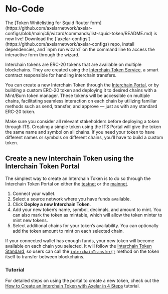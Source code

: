 # No-Code

<Callout emoji="⭐">
  The [Token Whitelisting for Squid Router
  form](https://github.com/axelarnetwork/axelar-configs/blob/main/cli/wizard/commands/list-squid-token/README.md) is now live! Download
  the [`axelar-configs`](https://github.com/axelarnetwork/axelar-configs) repo, install dependencies, and `npm run wizard` on the command line to
  access the interactive form through the wizard.
</Callout>


Interchain tokens are ERC-20 tokens that are available on multiple blockchains. They are created using the [Interchain Token Service](https://github.com/axelarnetwork/interchain-token-service/blob/main/contracts/InterchainTokenService.sol), a smart contract responsible for handling interchain transfers.

You can create a new Interchain Token through the [Interchain Portal](https://interchain.axelar.dev/), or by building a custom ERC-20 token and deploying it to desired chains with a Mint/Burn token manager. These tokens will be accessible on multiple chains, facilitating seamless interaction on each chain by utilizing familiar methods such as send, transfer, and approve — just as with any standard ERC-20 token.

<Callout emoji="💡">
  Make sure you consider all relevant stakeholders before deploying a token
  through ITS. Creating a simple token using the ITS Portal will give the token
  the same name and symbol on all chains. If you need your token to have
  different names or symbols on different chains, you’ll have to build a custom
  token.
</Callout>


## Create a new Interchain Token using the Interchain Token Portal

The simplest way to create an Interchain Token is to do so through the Interchain Token Portal on either the [testnet](https://testnet.interchain.axelar.dev/) or the [mainnet](https://interchain.axelar.dev/).

1. Connect your wallet.
1. Select a source network where you have funds available.
1. Click **Deploy a new Interchain Token**.
1. Add your new token’s name, symbol, decimals, and amount to mint. You can also mark the token as mintable, which will allow the token minter to mint new tokens.  
1. Select additional chains for your token’s availability. You can optionally add the token amount to mint on each selected chain.

If your connected wallet has enough funds, your new token will become available on each chain you selected. It will follow the [Interchain Token Standard](https://github.com/axelarnetwork/interchain-token-service/blob/main/contracts/interfaces/IInterchainTokenStandard.sol), so users can call the [`interchainTransfer()`](https://github.com/axelarnetwork/interchain-token-service/blob/9223108211b977d9138fdd67d5b4a641fc35c18c/contracts/interfaces/IInterchainTokenService.sol#L210) method on the token itself to transfer between blockchains.

### Tutorial

For detailed steps on using the portal to create a new token, check out the [How to Create an Interchain Token with Axelar in 4 Steps](https://axelar.network/blog/how-to-create-an-interchain-token-with-axelar-in-4-steps) tutorial.

